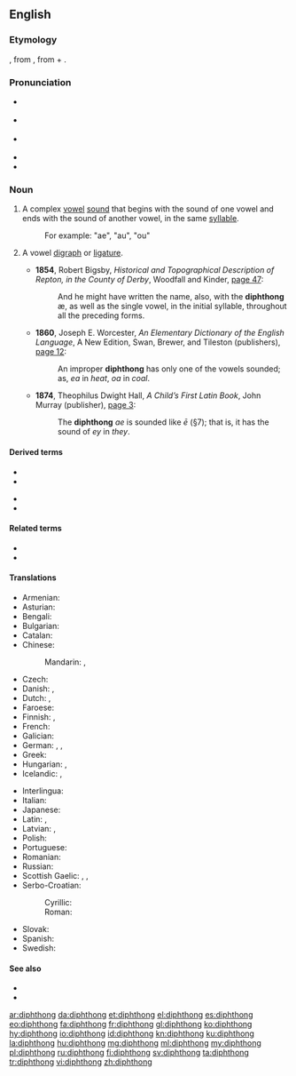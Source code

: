 {{was wotd|2006|September|17}}
==English==
{{wikipedia}}

===Etymology===
{{etyl|fr|en}} {{m|fr|diphtongue}}, from {{etyl|grc|en}} {{m|grc|δίφθογγος||two sounds}}, from {{m|grc|δίς||twice}} + {{m|grc|φθόγγος||sound}}.

===Pronunciation===
* {{a|UK}} {{IPA|/ˈdɪfθɒŋ(ɡ)/|/ˈdɪpθɒŋ(ɡ)/|lang=en}}
* {{a|US}} {{IPA|/ˈdɪfθɔŋ/|/ˈdɪpθɔŋ/|lang=en}}
* {{a|[[w:Canadian English|CA]]; US, in accents with the [[cot-caught merger]]}} {{IPA|/ˈdɪfθɑŋ/|/ˈdɪpθɑŋ/|lang=en}}
* {{audio|en-ca-diphthong.ogg|Audio (CA)|lang=en}}
* {{audio|en-us-diphthong.ogg|Audio (US)|lang=en}}

===Noun===
{{en-noun}}

# {{label|en|phonetics}} A complex [[vowel]] [[sound]] that begins with the sound of one vowel and ends with the sound of another vowel, in the same [[syllable]].
#: For example: "ae", "au", "ou"
# {{label|en|rare}} A vowel [[digraph]] or [[ligature]].
#* '''1854''', Robert Bigsby, ''Historical and Topographical Description of Repton, in the County of Derby'', Woodfall and Kinder, [http://books.google.com/books?id=68oHAAAAQAAJ&pg=PA47&dq=diphthong page 47]:
#*: And he might have written the name, also, with the '''diphthong''' æ, as well as the single vowel, in the initial syllable, throughout all the preceding forms.
#* '''1860''', Joseph E. Worcester, ''An Elementary Dictionary of the English Language'', A New Edition, Swan, Brewer, and Tileston (publishers), [http://books.google.com/books?id=CuIzKfd61ZcC&pg=PA12&dq=diphthong page 12]:
#*: An improper '''diphthong''' has only one of the vowels sounded; as, ''ea'' in ''heat'', ''oa'' in ''coal''.
#* '''1874''', Theophilus Dwight Hall, ''A Child’s First Latin Book'', John Murray (publisher), [http://books.google.com/books?id=rsMDAAAAQAAJ&pg=PA3&dq=diphthong page 3]:
#*: The '''diphthong''' ''ae'' is sounded like ''ē'' (§7); that is, it has the sound of ''ey'' in ''they''.

====Derived terms====
{{der-top}}
* {{l|en|diphthongal}}
* {{l|en|diphthongization}}
{{der-mid}}
* {{l|en|diphthongize}}
* {{l|en|diphthongoid}}
{{der-bottom}}

====Related terms====
* {{l|en|monophthong}}
* {{l|en|triphthong}}

====Translations====
{{trans-top|complex vowel sound}}
* Armenian: {{t+|hy|երկբարբառ}}
* Asturian: {{t|ast|diptongu|m}}
* Bengali: {{t|bn|জটিল স্বরধ্বনি|sc=Beng}}
* Bulgarian: {{t+|bg|дифтонг|m|tr=diftóng}}
* Catalan: {{t|ca|diftong|m}}
* Chinese:
*: Mandarin: {{t+|cmn|雙元音|sc=Hani}}, {{t|cmn|双元音|tr=shuāngyuányīn|sc=Hani}}
* Czech: {{t+|cs|dvojhláska|f}}
* Danish: {{t+|da|diftong|c}}, {{t|da|tvelyd|c}}
* Dutch: {{t+|nl|diftong|m}}, {{t+|nl|tweeklank|m}}
* Faroese: {{t|fo|tvíljóð|n}}
* Finnish: {{t+|fi|diftongi}}, {{t|fi|kaksoisääntiö}}
* French: {{t+|fr|diphtongue|f}}
* Galician: {{t|gl|ditongo|m}}
* German: {{t+|de|Diphthong|m}}, {{t+|de|Doppellaut|m}}, {{t+|de|Zwielaut|m}}
* Greek: {{t+|el|δίφθογγος|m}}
* Hungarian: {{t+|hu|kettőshangzó}}, {{t+|hu|diftongus}}
* Icelandic: {{t|is|tvíhljóð|n}}, {{t|is|tvíhljóði|m}}
{{trans-mid}}
* Interlingua: {{t|ia|diphthongo}}
* Italian: {{t+|it|dittongo|m}}
* Japanese: {{t|ja|二重母音|tr=にじゅうぼいん, nijū boin}}
* Latin: {{t+|la|diphthongus}}, {{t|la|diphthongos|f}}
* Latvian: {{t|lv|divskanis|m}}, {{t|lv|diftongs|m}}
* Polish: {{t+|pl|dyftong|m}}
* Portuguese: {{t+|pt|ditongo|m}}
* Romanian: {{t+|ro|diftong|m}}
* Russian: {{t+|ru|дифто́нг|m}}
* Scottish Gaelic: {{t|gd|dà-fhoghar|m}}, {{t|gd|dà-ghuth|m}}, {{t|gd|dà-ghuthach|m}}
* Serbo-Croatian:
*: Cyrillic: {{t|sh|дво̏гла̄с|m|sc=Cyrl}}
*: Roman: {{t+|sh|dvȍglās|m}}
* Slovak: {{t|sk|dvojhláska|f}}
* Spanish: {{t+|es|diptongo|m}}
* Swedish: {{t+|sv|diftong|c}}
{{trans-bottom}}

====See also====
* {{l|en|glide}}
* {{l|en|ligature}}

[[ar:diphthong]]
[[da:diphthong]]
[[et:diphthong]]
[[el:diphthong]]
[[es:diphthong]]
[[eo:diphthong]]
[[fa:diphthong]]
[[fr:diphthong]]
[[gl:diphthong]]
[[ko:diphthong]]
[[hy:diphthong]]
[[io:diphthong]]
[[id:diphthong]]
[[kn:diphthong]]
[[ku:diphthong]]
[[la:diphthong]]
[[hu:diphthong]]
[[mg:diphthong]]
[[ml:diphthong]]
[[my:diphthong]]
[[pl:diphthong]]
[[ru:diphthong]]
[[fi:diphthong]]
[[sv:diphthong]]
[[ta:diphthong]]
[[tr:diphthong]]
[[vi:diphthong]]
[[zh:diphthong]]